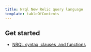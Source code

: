 ```yaml
---
title: Nrql New Relic query language
template: tableOfContents
---
```


## Get started

* [NRQL syntax, clauses, and functions](/docs/query-your-data/nrql-new-relic-query-language/get-started/nrql-syntax-clauses-functions)
